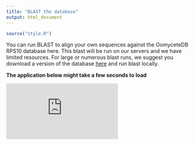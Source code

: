 ```yaml
---
title: "BLAST the database"
output: html_document
---
```


```r
source("style.R")
```


You can run BLAST to align your own sequences against the OomyceteDB RPS10 database here.
This blast will be run on our servers and we have limited resources.
For large or numerous blast runs, we suggest you download a version of the database [here](download.html) and run blast locally.

**The application below might take a few seconds to load**

<iframe class = "shiny_frame" src="http://oomy.cgrb.oregonstate.edu:3838/grunwald/OomyceteDB_dev/blast" frameBorder="0">
</iframe>

